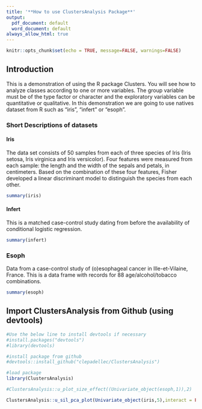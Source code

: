 ```yaml
---
title: '**How to use ClustersAnalysis Package**'
output:
  pdf_document: default
  word_document: default
always_allow_html: true
---
```


```r
knitr::opts_chunk$set(echo = TRUE, message=FALSE, warnings=FALSE)
```

## Introduction

This is a demonstration of using the R package Clusters. You will see how to analyze classes according to one or more variables. The group variable must be of the type factor or character and the exploratory variables can be quantitative or qualitative. In this demonstration we are going to use natives dataset from R such as "iris", "infert" or "esoph".

### Short Descriptions of datasets

#### Iris


The data set consists of 50 samples from each of three species of Iris (Iris setosa, Iris virginica and Iris versicolor). Four features were measured from each sample: the length and the width of the sepals and petals, in centimeters. Based on the combination of these four features, Fisher developed a linear discriminant model to distinguish the species from each other.

```r
summary(iris)
```

#### Infert


This is a matched case-control study dating from before the availability of conditional logistic regression.


```r
summary(infert)
```

### Esoph

Data from a case-control study of (o)esophageal cancer in Ille-et-Vilaine, France. This is a data frame with records for 88 age/alcohol/tobacco combinations.

```r
summary(esoph)
```


## Import ClustersAnalysis from Github (using devtools)



```r
#Use the below line to install devtools if necessary
#install.packages("devtools")
#library(devtools)

#install package from github
#devtools::install_github("clepadellec/ClustersAnalysis")

#load package
library(ClustersAnalysis)

```


```r
#ClustersAnalysis::u_plot_size_effect((Univariate_object(esoph,1)),2)

ClustersAnalysis::u_sil_pca_plot(Univariate_object(iris,5),interact = FALSE)

```
